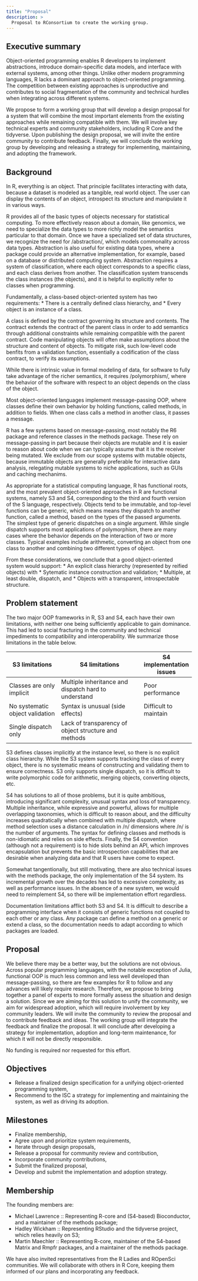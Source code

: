 ```yaml
---
title: "Proposal"
description: > 
  Proposal to RConsortium to create the working group.
---
```


## Executive summary
  
Object-oriented programming enables R developers to implement
abstractions, introduce domain-specific data models, and interface
with external systems, among other things. Unlike other modern
programming languages, R lacks a dominant approach to
object-oriented programming. The competition between existing
approaches is unproductive and contributes to social fragmentation of
the community and technical hurdles when integrating across
different systems.

We propose to form a working group that will develop a design
proposal for a system that will combine the most important elements
from the existing approaches while remaining compatible with
them. We will involve key technical experts and community
stakeholders, including R Core and the tidyverse. Upon publishing
the design proposal, we will invite the entire community to
contribute feedback. Finally, we will conclude the working group by
developing and releasing a strategy for implementing, maintaining,
and adopting the framework.

## Background
  
In R, everything is an object. That principle facilitates
interacting with data, because a dataset is modeled as a tangible,
real world object. The user can display the contents of an object,
introspect its structure and manipulate it in various ways.

R provides all of the basic types of objects necessary for
statistical computing. To more effectively reason about a domain,
like genomics, we need to specialize the data types to more richly
model the semantics particular to that domain. Once we have a
specialized set of data structures, we recognize the need for
/abstraction/, which models commonality across data
types. Abstraction is also useful for existing data types, where a
package could provide an alternative implementation, for example,
based on a database or distributed computing system. Abstraction
requires a system of classification, where each object corresponds
to a specific class, and each class derives from another. The
classification system transcends the class instances (the objects),
and it is helpful to explicitly refer to classes when programming.

Fundamentally, a class-based object-oriented system has two
requirements:
* There is a centrally defined class hierarchy, and
* Every object is an instance of a class.

A class is defined by the contract governing its structure and
contents. The contract extends the contract of the parent class in
order to add semantics through additional constraints while
remaining compatible with the parent contract. Code manipulating
objects will often make assumptions about the structure and content
of objects. To mitigate risk, such low-level code benfits from a
validation function, essentially a codification of the class
contract, to verify its assumptions.

While there is intrinsic value in formal modeling of data, for
software to fully take advantage of the richer semantics, it
requires /polymorphism/, where the behavior of the software
with respect to an object depends on the class of the object.

Most object-oriented languages implement message-passing OOP, where
classes define their own behavior by holding functions, called
methods, in addition to fields. When one class calls a method in
another class, it passes a message.

R has a few systems based on message-passing, most notably the R6
package and reference classes in the methods package. These rely on
message-passing in part because their objects are mutable and it is
easier to reason about code when we can typically assume that it is
the receiver being mutated. We exclude from our scope systems with
mutable objects, because immutable objects are generally preferable
for interactive data analysis, relegating mutable systems to niche
applications, such as GUIs and caching mechanims.

As appropriate for a statistical computing language, R has
functional roots, and the most prevalent object-oriented approaches
in R are functional systems, namely S3 and S4, corresponding to the
third and fourth version of the S language, respectively. Objects
tend to be immutable, and top-level functions can be generic, which
means means they dispatch to another function, called a method,
based on the types of the passed arguments. The simplest type of
generic dispatches on a single argument. While single dispatch
supports most applications of polymorphism, there are many cases
where the behavior depends on the interaction of two or more
classes. Typical examples include arithmetic, converting an object
from one class to another and combining two different types of
object.

From these considerations, we conclude that a good object-oriented
system would support:
* An explicit class hierarchy (represented by reified objects) with
* Sytematic instance construction and validation;
* Multiple, at least double, dispatch, and
* Objects with a transparent, introspectable structure.

## Problem statement
  
The two major OOP frameworks in R, S3 and S4, each have their own
limitations, with neither one being sufficiently applicable to gain
dominance. This had led to social fracturing in the community and
technical impediments to compatibility and interoperability. We
summarize those limitations in the table below.

  | S3 limitations                  | S4 limitations                                       | S4 implementation issues |
  |---------------------------------+------------------------------------------------------+--------------------------|
  | Classes are only implicit       | Multiple inheritance and dispatch hard to understand | Poor performance         |
  | No systematic object validation | Syntax is unusual (side effects) | Difficult to maintain    |
  | Single dispatch only            | Lack of transparency of object structure and methods |                          |

S3 defines classes implicitly at the instance level, so there is no
explicit class hierarchy.  While the S3 system supports tracking the
class of every object, there is no systematic means of constructing
and validating them to ensure correctness. S3 only supports single
dispatch, so it is difficult to write polymorphic code for
arithmetic, merging objects, converting objects, etc.

S4 has solutions to all of those problems, but it is quite
ambitious, introducing significant complexity, unusual syntax
and loss of transparency. Multiple inheritance, while expressive and
powerful, allows for multiple overlapping taxonomies, which is
difficult to reason about, and the difficulty increases
quadratically when combined with multiple dispatch, where method
selection uses a distance calculation in /n/ dimensions where /n/ is
the number of arguments. The syntax for defining classes and methods
is non-idiomatic and relies on side effects. Finally, the S4
convention (although not a requirement) is to hide slots behind an
API, which improves encapsulation but prevents the basic
introspection capabilities that are desirable when analyzing data
and that R users have come to expect.

Somewhat tangentionally, but still motivating, there are also
technical issues with the methods package, the only implementation
of the S4 system. Its incremental growth over the decades has led to
excessive complexity, as well as performance
issues. In the absence of a new system, we would need to reimplement
S4, so there will be implementation effort regardless.

Documentation limitations afflict both S3 and S4. It is difficult to
describe a programming interface when it consists of generic
functions not coupled to each other or any class. Any package can
define a method on a generic or extend a class, so the documentation
needs to adapt according to which packages are loaded.
  
## Proposal

We believe there may be a better way, but the solutions are not
obvious.  Across popular programming languages, with the notable
exception of Julia, functional OOP is much less common and less well
developed than message-passing, so there are few examples for R to
follow and any advances will likely require research. Therefore, we
propose to bring together a panel of experts to more formally assess
the situation and design a solution. Since we are aiming for this
solution to unify the community, we aim for widespread adoption,
which will require involvement by key community leaders. We will
invite the community to review the proposal and to contribute
feedback and ideas. The working group will integrate the feedback
and finalize the proposal. It will conclude after developing a
strategy for implementation, adoption and long-term maintenance, for
which it will not be directly responsible.

No funding is required nor requested for this effort.
  
## Objectives

* Release a finalized design specification for a unifying
 object-oriented programming system,
* Recommend to the ISC a strategy for implementing and maintaining
 the system, as well as driving its adoption.
  
##  Milestones

* Finalize membership,
* Agree upon and prioritize system requirements,
* Iterate through design proposals,
* Release a proposal for community review and contribution,
* Incorporate community contributions,
* Submit the finalized proposal,
* Develop and submit the implementation and adoption strategy.

## Membership

The founding members are:

* Michael Lawrence :: Representing R-core and (S4-based) Bioconductor,
    and a maintainer of the methods package;
* Hadley Wickham :: Representing RStudio and the tidyverse project,
    which relies heavily on S3;
* Martin Maechler :: Representing R-core, maintainer of the
    S4-based Matrix and Rmpfr packages, and a maintainer of the
    methods package.

We have also invited representatives from the R Ladies and ROpenSci
communities.  We will collaborate with others in R Core,
keeping them informed of our plans and incorporating any feedback.
